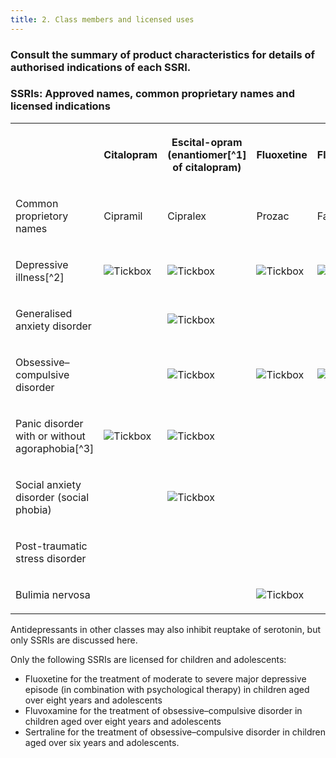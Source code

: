 ```yaml
---
title: 2. Class members and licensed uses
---
```



### Consult the summary of product characteristics for details of authorised indications of each SSRI.

### SSRIs: Approved names, common proprietary names and licensed indications



<table>
 <tr>
  <th>
  </th>
  <th>
   <p>
    Citalopram
   </p>
  </th>
  <th>
   <p>
    Escital-opram
    <br/>
    (enantiomer[^1] of citalopram)
   </p>
  </th>
  <th>
   <p>
    <strong>
     Fluoxetine
    </strong>
   </p>
  </th>
  <th>
   <p>
    <strong>
     Fluvoxamine
    </strong>
   </p>
  </th>
  <th>
   <p>
    <strong>
     Paroxetine
    </strong>
   </p>
  </th>
  <th>
   <p>
    <strong>
     Sertraline
    </strong>
   </p>
  </th>
 </tr>
 <tr>
  <td>
   <p>
    Common proprietory names
   </p>
  </td>
  <td>
   <p>
    Cipramil
   </p>
  </td>
  <td>
   <p>
    Cipralex
   </p>
  </td>
  <td>
   <p>
    Prozac
   </p>
  </td>
  <td>
   <p>
    Faverin
   </p>
  </td>
  <td>
   <p>
    Seroxat
   </p>
  </td>
  <td>
   <p>
    Lustral
   </p>
  </td>
 </tr>
 <tr>
  <td>
   <p>
    Depressive illness[^2]
   </p>
  </td>
  <td>
   <p>
    <img alt="Tickbox" src="../../assets/con126283.jpg"/>
   </p>
  </td>
  <td>
   <p>
    <img alt="Tickbox" src="../../assets/con126283.jpg"/>
   </p>
  </td>
  <td>
   <p>
    <img alt="Tickbox" src="../../assets/con126283.jpg"/>
   </p>
  </td>
  <td>
   <p>
    <img alt="Tickbox" src="../../assets/con126283.jpg"/>
   </p>
  </td>
  <td>
   <p>
    <img alt="Tickbox" src="../../assets/con126283.jpg"/>
   </p>
  </td>
  <td>
   <p>
    <img alt="Tickbox" src="../../assets/con126283.jpg"/>
   </p>
  </td>
 </tr>
 <tr>
  <td>
   <p>
    Generalised anxiety disorder
   </p>
  </td>
  <td>
  </td>
  <td>
   <p>
    <img alt="Tickbox" src="../../assets/con126283.jpg"/>
   </p>
  </td>
  <td>
  </td>
  <td>
  </td>
  <td>
   <p>
    <img alt="Tickbox" src="../../assets/con126283.jpg"/>
   </p>
  </td>
  <td>
  </td>
 </tr>
 <tr>
  <td>
   <p>
    Obsessive–compulsive disorder
   </p>
  </td>
  <td>
  </td>
  <td>
   <p>
    <img alt="Tickbox" src="../../assets/con126283.jpg"/>
   </p>
  </td>
  <td>
   <p>
    <img alt="Tickbox" src="../../assets/con126283.jpg"/>
   </p>
  </td>
  <td>
   <p>
    <img alt="Tickbox" src="../../assets/con126283.jpg"/>
   </p>
  </td>
  <td>
   <p>
    <img alt="Tickbox" src="../../assets/con126283.jpg"/>
   </p>
  </td>
  <td>
   <p>
    <img alt="Tickbox" src="../../assets/con126283.jpg"/>
   </p>
  </td>
 </tr>
 <tr>
  <td>
   <p>
    Panic disorder with or without agoraphobia[^3]
   </p>
  </td>
  <td>
   <p>
    <img alt="Tickbox" src="../../assets/con126283.jpg"/>
   </p>
  </td>
  <td>
   <p>
    <img alt="Tickbox" src="../../assets/con126283.jpg"/>
   </p>
  </td>
  <td>
  </td>
  <td>
  </td>
  <td>
   <p>
    <img alt="Tickbox" src="../../assets/con126283.jpg"/>
   </p>
  </td>
  <td>
   <p>
    <img alt="Tickbox" src="../../assets/con126283.jpg"/>
   </p>
  </td>
 </tr>
 <tr>
  <td>
   <p>
    Social anxiety disorder (social phobia)
   </p>
  </td>
  <td>
  </td>
  <td>
   <p>
    <img alt="Tickbox" src="../../assets/con126283.jpg"/>
   </p>
  </td>
  <td>
  </td>
  <td>
  </td>
  <td>
   <p>
    <img alt="Tickbox" src="../../assets/con126283.jpg"/>
   </p>
  </td>
  <td>
   <p>
    <img alt="Tickbox" src="../../assets/con126283.jpg"/>
   </p>
  </td>
 </tr>
 <tr>
  <td>
   <p>
    Post-traumatic stress disorder
   </p>
  </td>
  <td>
  </td>
  <td>
  </td>
  <td>
  </td>
  <td>
  </td>
  <td>
   <p>
    <img alt="Tickbox" src="../../assets/con126283.jpg"/>
   </p>
  </td>
  <td>
   <p>
    <img alt="Tickbox" src="../../assets/con126283.jpg"/>
   </p>
  </td>
 </tr>
 <tr>
  <td>
   <p>
    Bulimia nervosa
   </p>
  </td>
  <td>
  </td>
  <td>
  </td>
  <td>
   <p>
    <img alt="Tickbox" src="../../assets/con126283.jpg"/>
   </p>
  </td>
  <td>
  </td>
  <td>
  </td>
  <td>
  </td>
 </tr>
</table>


Antidepressants in other classes may also inhibit reuptake of serotonin, but only SSRIs are discussed here.

Only the following SSRIs are licensed for children and adolescents:

* Fluoxetine for the treatment of moderate to severe major depressive episode (in combination with psychological therapy) in children aged over eight years and adolescents
* Fluvoxamine for the treatment of obsessive–compulsive disorder in children aged over eight years and adolescents
* Sertraline for the treatment of obsessive–compulsive disorder in children aged over six years and adolescents.


[^1]: An enantiomer is one of a pair of chemical molecules with identical molecular formula, but one enantiomer cannot be superimposed on the other because it is a mirror image of the other. Often one enantiomer exerts considerably more biological activity than the other.


[^2]: A psychiatric disorder characterised by lowered mood, reduced energy and decreased activity. The severity of a depressive episode is divided clinically into mild, moderate and severe subtypes (the latter may or may not have psychotic features). Repeated episodes of depression, without a history of mania, are classified as recurrent depressive disorder.


[^3]: Abnormal fear or anxiety induced by being in crowds or in open spaces—environments which seem difficult to escape from or obtain help.
